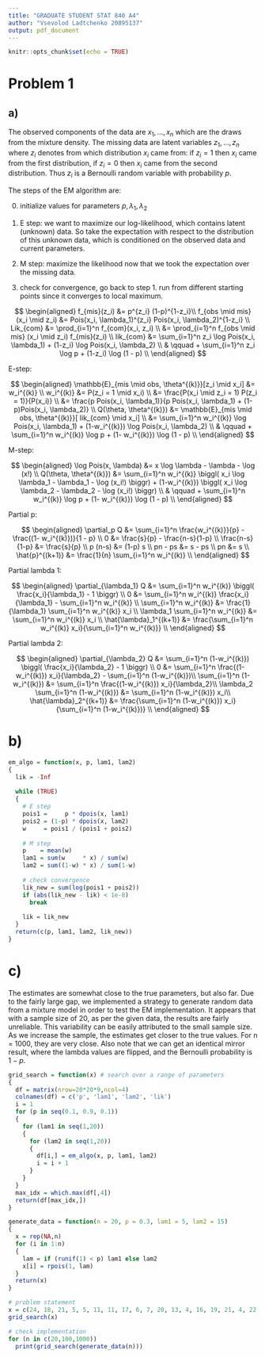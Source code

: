 ```yaml
---
title: "GRADUATE STUDENT STAT 840 A4"
author: "Vsevolod Ladtchenko 20895137"
output: pdf_document
---
```


```r
knitr::opts_chunk$set(echo = TRUE)
```

# Problem 1

## a)

The observed components of the data are $x_1,...,x_n$ which are the draws from the mixture density. The missing data are latent variables $z_1,...,z_n$ where $z_i$ denotes from which distribution $x_i$ came from: if $z_i = 1$ then $x_i$ came from the first distribution, if $z_i = 0$ then $x_i$ came from the second distribution. Thus $z_i$ is a Bernoulli random variable with probability $p$.

The steps of the EM algorithm are:

0. initialize values for parameters $p, \lambda_1, \lambda_2$

1. E step: we want to maximize our log-likelihood, which contains latent (unknown) data. So take the expectation with respect to the distribution of this unknown data, which is conditioned on the observed data and current parameters.

2. M step: maximize the likelihood now that we took the expectation over the missing data.

3. check for convergence, go back to step 1. run from different starting points since it converges to local maximum. 

$$
\begin{aligned}
f_{mis}(z_i) &= p^{z_i} (1-p)^{1-z_i}\\
f_{obs \mid mis} (x_i \mid z_i) &= Pois(x_i, \lambda_1)^{z_i} Pois(x_i, \lambda_2)^{1-z_i} \\
Lik_{com} &= \prod_{i=1}^n f_{com}(x_i, z_i) \\
&= \prod_{i=1}^n f_{obs \mid mis} (x_i \mid z_i) f_{mis}(z_i) \\
lik_{com} &= \sum_{i=1}^n z_i \log Pois(x_i, \lambda_1) + (1-z_i) \log Pois(x_i, \lambda_2) \\
& \qquad + \sum_{i=1}^n z_i \log p + (1-z_i) \log (1 - p) \\
\end{aligned}
$$

E-step:

$$
\begin{aligned}
\mathbb{E}_{mis \mid obs, \theta^{(k)}}[z_i \mid x_i] &= w_i^{(k)} \\
w_i^{(k)} &= P(z_i = 1 \mid x_i) \\
&= \frac{P(x_i \mid z_i = 1) P(z_i = 1)}{P(x_i)} \\
&= \frac{p Pois(x_i, \lambda_1)}{p Pois(x_i, \lambda_1) + (1-p)Pois(x_i, \lambda_2)} \\
Q(\theta, \theta^{(k)}) &= \mathbb{E}_{mis \mid obs, \theta^{(k)}}[ lik_{com} \mid x_i] \\
&= \sum_{i=1}^n w_i^{(k)} \log Pois(x_i, \lambda_1) + (1-w_i^{(k)}) \log Pois(x_i, \lambda_2) \\
& \qquad + \sum_{i=1}^n w_i^{(k)} \log p + (1- w_i^{(k)}) \log (1 - p) \\
\end{aligned}
$$

M-step:

$$
\begin{aligned}
\log Pois(x, \lambda) &= x \log \lambda - \lambda - \log (x!) \\
Q(\theta, \theta^{(k)}) &= \sum_{i=1}^n w_i^{(k)} \biggl( x_i \log \lambda_1 - \lambda_1 - \log (x_i!) \biggr) + (1-w_i^{(k)}) \biggl( x_i \log \lambda_2 - \lambda_2 - \log (x_i!) \biggr) \\
& \qquad + \sum_{i=1}^n w_i^{(k)} \log p + (1- w_i^{(k)}) \log (1 - p) \\
\end{aligned}
$$

Partial p:

$$
\begin{aligned}
\partial_p Q &= \sum_{i=1}^n  \frac{w_i^{(k)}}{p} -  \frac{(1- w_i^{(k)})}{1 - p} \\
0 &= \frac{s}{p} - \frac{n-s}{1-p} \\
\frac{n-s}{1-p} &= \frac{s}{p} \\
p (n-s) &= (1-p) s \\
pn - ps &= s - ps \\
pn &= s \\
\hat{p}^{(k+1)} &= \frac{1}{n} \sum_{i=1}^n w_i^{(k)} \\
\end{aligned}
$$

Partial lambda 1:

$$
\begin{aligned}
\partial_{\lambda_1} Q &= \sum_{i=1}^n w_i^{(k)} \biggl(  \frac{x_i}{\lambda_1} - 1 \biggr) \\
0 &= \sum_{i=1}^n w_i^{(k)} \frac{x_i}{\lambda_1} - \sum_{i=1}^n w_i^{(k)} \\
\sum_{i=1}^n w_i^{(k)} &= \frac{1}{\lambda_1} \sum_{i=1}^n w_i^{(k)} x_i  \\
\lambda_1 \sum_{i=1}^n w_i^{(k)} &= \sum_{i=1}^n w_i^{(k)} x_i  \\
\hat{\lambda}_1^{(k+1)}  &= \frac{\sum_{i=1}^n w_i^{(k)} x_i}{\sum_{i=1}^n w_i^{(k)}}  \\
\end{aligned}
$$

Partial lambda 2:

$$
\begin{aligned}
\partial_{\lambda_2} Q &= \sum_{i=1}^n  (1-w_i^{(k)}) \biggl(  \frac{x_i}{\lambda_2} - 1 \biggr) \\
0 &= \sum_{i=1}^n \frac{(1-w_i^{(k)}) x_i}{\lambda_2} - \sum_{i=1}^n (1-w_i^{(k)})\\
\sum_{i=1}^n (1-w_i^{(k)}) &= \sum_{i=1}^n \frac{(1-w_i^{(k)}) x_i}{\lambda_2}\\
\lambda_2 \sum_{i=1}^n (1-w_i^{(k)}) &= \sum_{i=1}^n (1-w_i^{(k)}) x_i\\
\hat{\lambda}_2^{(k+1)}  &= \frac{\sum_{i=1}^n (1-w_i^{(k)}) x_i}{\sum_{i=1}^n (1-w_i^{(k)})} \\
\end{aligned}
$$

# b)

```r
em_algo = function(x, p, lam1, lam2)
{
  lik = -Inf
  
  while (TRUE)
  {
    # E step
    pois1 =     p * dpois(x, lam1)
    pois2 = (1-p) * dpois(x, lam2)
    w     = pois1 / (pois1 + pois2)
    
    # M step
    p    = mean(w)
    lam1 = sum(w     * x) / sum(w)
    lam2 = sum((1-w) * x) / sum(1-w)
    
    # check convergence 
    lik_new = sum(log(pois1 + pois2))
    if (abs(lik_new - lik) < 1e-8)
      break
    
    lik = lik_new
  }
  return(c(p, lam1, lam2, lik_new))
}
```


# c)

The estimates are somewhat close to the true parameters, but also far. Due to the fairly large gap, we implemented a strategy to generate random data from a mixture model in order to test the EM implementation. It appears that with a sample size of 20, as per the given data, the results are fairly unreliable. This variability can be easily attributed to the small sample size. As we increase the sample, the estimates get closer to the true values. For n = 1000, they are very close. Also note that we can get an identical mirror result, where the lambda values are flipped, and the Bernoulli probability is $1-p$.

```r
grid_search = function(x) # search over a range of parameters
{
  df = matrix(nrow=20*20*9,ncol=4)
  colnames(df) = c('p', 'lam1', 'lam2', 'lik')
  i = 1
  for (p in seq(0.1, 0.9, 0.1))
  {
    for (lam1 in seq(1,20))
    {
      for (lam2 in seq(1,20))
      {
        df[i,] = em_algo(x, p, lam1, lam2)
        i = i + 1
      }
    }
  }
  max_idx = which.max(df[,4])
  return(df[max_idx,])
}

generate_data = function(n = 20, p = 0.3, lam1 = 5, lam2 = 15)
{
  x = rep(NA,n)
  for (i in 1:n)
  {
    lam = if (runif(1) < p) lam1 else lam2
    x[i] = rpois(1, lam)
  }
  return(x)
}

# problem statement
x = c(24, 18, 21, 5, 5, 11, 11, 17, 6, 7, 20, 13, 4, 16, 19, 21, 4, 22, 8, 17)
grid_search(x)

# check implementation
for (n in c(20,100,1000))
  print(grid_search(generate_data(n)))
```


